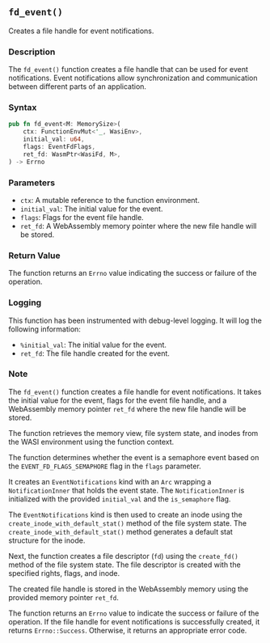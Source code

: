 ## `fd_event()`

Creates a file handle for event notifications.

### Description

The `fd_event()` function creates a file handle that can be used for event notifications. Event notifications allow synchronization and communication between different parts of an application.

### Syntax

```rust
pub fn fd_event<M: MemorySize>(
    ctx: FunctionEnvMut<'_, WasiEnv>,
    initial_val: u64,
    flags: EventFdFlags,
    ret_fd: WasmPtr<WasiFd, M>,
) -> Errno
```

### Parameters

- `ctx`: A mutable reference to the function environment.
- `initial_val`: The initial value for the event.
- `flags`: Flags for the event file handle.
- `ret_fd`: A WebAssembly memory pointer where the new file handle will be stored.

### Return Value

The function returns an `Errno` value indicating the success or failure of the operation.

### Logging

This function has been instrumented with debug-level logging. It will log the following information:

- `%initial_val`: The initial value for the event.
- `ret_fd`: The file handle created for the event.

### Note

The `fd_event()` function creates a file handle for event notifications. It takes the initial value for the event, flags for the event file handle, and a WebAssembly memory pointer `ret_fd` where the new file handle will be stored.

The function retrieves the memory view, file system state, and inodes from the WASI environment using the function context.

The function determines whether the event is a semaphore event based on the `EVENT_FD_FLAGS_SEMAPHORE` flag in the `flags` parameter.

It creates an `EventNotifications` kind with an `Arc` wrapping a `NotificationInner` that holds the event state. The `NotificationInner` is initialized with the provided `initial_val` and the `is_semaphore` flag.

The `EventNotifications` kind is then used to create an inode using the `create_inode_with_default_stat()` method of the file system state. The `create_inode_with_default_stat()` method generates a default stat structure for the inode.

Next, the function creates a file descriptor (`fd`) using the `create_fd()` method of the file system state. The file descriptor is created with the specified rights, flags, and inode.

The created file handle is stored in the WebAssembly memory using the provided memory pointer `ret_fd`.

The function returns an `Errno` value to indicate the success or failure of the operation. If the file handle for event notifications is successfully created, it returns `Errno::Success`. Otherwise, it returns an appropriate error code.
